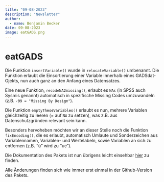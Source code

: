 ```yaml
---
title: "09-08-2023"
description: "Newsletter"
author: 
  - name: Benjamin Becker
date: 09-08-2023
image: eatGADS.png
---
```


# eatGADS

Die Funktion `insertVariable()` wurde in `relocateVariable()` umbenannt. Die Funktion erlaubt die Einsortierung einer Variable innerhalb eines GADSdat-Ojekts, nun auch ganz an den Anfang eines Datensatzes.

Eine neue Funktion, `recodeNA2missing()`, erlaubt es `NAs` (in SPSS auch Sysmis genannt) automatisch in spezifische Missing Codes umzuwandeln (z.B. `-99 = "Missing By Design"`).

Die Funktion `emptyTheseVariables()` erlaubt es nun, mehrere Variablen gleichzeitig zu leeren (= auf `NA` zu setzen), was z.B. aus Datenschutzgründen relevant sein kann.

Besonders hervoheben möchten wir an dieser Stelle noch die Funktion `fixEncoding()`, die es erlaubt, automatisch Umlaute und Sonderzeichen aus Variablennamen, Variablen- und Wertelabeln, sowie Variablen an sich zu entfernen (z.B. "ü" wird zu "ue").

Die Dokumentation des Pakets ist nun übrigens leicht einsehbar [hier](https://beckerbenj.github.io/eatGADS/) zu finden.

Alle Änderungen finden sich wie immer erst einmal in der Github-Version des Pakets.
